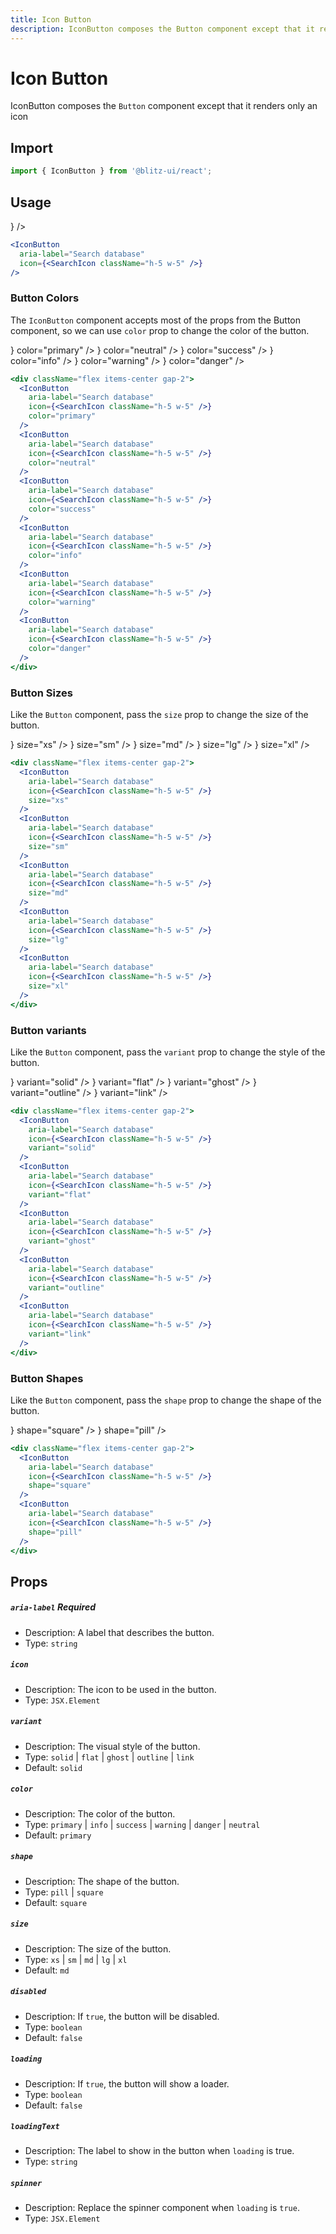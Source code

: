 ```yaml
---
title: Icon Button
description: IconButton composes the Button component except that it renders only an icon.
---
```



# Icon Button

IconButton composes the `Button` component except that it renders only an icon

## Import

```js
import { IconButton } from '@blitz-ui/react';
```

## Usage

<ComponentContainer>
  <IconButton
    aria-label="Search database"
    icon={<SearchIcon className="h-5 w-5" />}
  />
</ComponentContainer>

```jsx
<IconButton
  aria-label="Search database"
  icon={<SearchIcon className="h-5 w-5" />}
/>
```

### Button Colors

The `IconButton` component accepts most of the props from the Button component,
so we can use `color` prop to change the color of the button.

<ComponentContainer>
  <div className="flex items-center gap-2">
    <IconButton
      aria-label="Search database"
      icon={<SearchIcon className="h-5 w-5" />}
      color="primary"
    />
    <IconButton
      aria-label="Search database"
      icon={<SearchIcon className="h-5 w-5" />}
      color="neutral"
    />
    <IconButton
      aria-label="Search database"
      icon={<SearchIcon className="h-5 w-5" />}
      color="success"
    />
    <IconButton
      aria-label="Search database"
      icon={<SearchIcon className="h-5 w-5" />}
      color="info"
    />
    <IconButton
      aria-label="Search database"
      icon={<SearchIcon className="h-5 w-5" />}
      color="warning"
    />
    <IconButton
      aria-label="Search database"
      icon={<SearchIcon className="h-5 w-5" />}
      color="danger"
    />
  </div>
</ComponentContainer>

```jsx
<div className="flex items-center gap-2">
  <IconButton
    aria-label="Search database"
    icon={<SearchIcon className="h-5 w-5" />}
    color="primary"
  />
  <IconButton
    aria-label="Search database"
    icon={<SearchIcon className="h-5 w-5" />}
    color="neutral"
  />
  <IconButton
    aria-label="Search database"
    icon={<SearchIcon className="h-5 w-5" />}
    color="success"
  />
  <IconButton
    aria-label="Search database"
    icon={<SearchIcon className="h-5 w-5" />}
    color="info"
  />
  <IconButton
    aria-label="Search database"
    icon={<SearchIcon className="h-5 w-5" />}
    color="warning"
  />
  <IconButton
    aria-label="Search database"
    icon={<SearchIcon className="h-5 w-5" />}
    color="danger"
  />
</div>
```

### Button Sizes

Like the `Button` component, pass the `size` prop to change the size of the button.

<ComponentContainer>
  <div className="flex items-center gap-2">
    <IconButton
      aria-label="Search database"
      icon={<SearchIcon className="h-5 w-5" />}
      size="xs"
    />
    <IconButton
      aria-label="Search database"
      icon={<SearchIcon className="h-5 w-5" />}
      size="sm"
    />
    <IconButton
      aria-label="Search database"
      icon={<SearchIcon className="h-5 w-5" />}
      size="md"
    />
    <IconButton
      aria-label="Search database"
      icon={<SearchIcon className="h-5 w-5" />}
      size="lg"
    />
    <IconButton
      aria-label="Search database"
      icon={<SearchIcon className="h-5 w-5" />}
      size="xl"
    />
  </div>
</ComponentContainer>

```jsx
<div className="flex items-center gap-2">
  <IconButton
    aria-label="Search database"
    icon={<SearchIcon className="h-5 w-5" />}
    size="xs"
  />
  <IconButton
    aria-label="Search database"
    icon={<SearchIcon className="h-5 w-5" />}
    size="sm"
  />
  <IconButton
    aria-label="Search database"
    icon={<SearchIcon className="h-5 w-5" />}
    size="md"
  />
  <IconButton
    aria-label="Search database"
    icon={<SearchIcon className="h-5 w-5" />}
    size="lg"
  />
  <IconButton
    aria-label="Search database"
    icon={<SearchIcon className="h-5 w-5" />}
    size="xl"
  />
</div>
```

### Button variants

Like the `Button` component, pass the `variant` prop to change the style of the button.

<ComponentContainer>
  <div className="flex items-center gap-2">
    <IconButton
      aria-label="Search database"
      icon={<SearchIcon className="h-5 w-5" />}
      variant="solid"
    />
    <IconButton
      aria-label="Search database"
      icon={<SearchIcon className="h-5 w-5" />}
      variant="flat"
    />
    <IconButton
      aria-label="Search database"
      icon={<SearchIcon className="h-5 w-5" />}
      variant="ghost"
    />
    <IconButton
      aria-label="Search database"
      icon={<SearchIcon className="h-5 w-5" />}
      variant="outline"
    />
    <IconButton
      aria-label="Search database"
      icon={<SearchIcon className="h-5 w-5" />}
      variant="link"
    />
  </div>
</ComponentContainer>

```jsx
<div className="flex items-center gap-2">
  <IconButton
    aria-label="Search database"
    icon={<SearchIcon className="h-5 w-5" />}
    variant="solid"
  />
  <IconButton
    aria-label="Search database"
    icon={<SearchIcon className="h-5 w-5" />}
    variant="flat"
  />
  <IconButton
    aria-label="Search database"
    icon={<SearchIcon className="h-5 w-5" />}
    variant="ghost"
  />
  <IconButton
    aria-label="Search database"
    icon={<SearchIcon className="h-5 w-5" />}
    variant="outline"
  />
  <IconButton
    aria-label="Search database"
    icon={<SearchIcon className="h-5 w-5" />}
    variant="link"
  />
</div>
```

### Button Shapes

Like the `Button` component, pass the `shape` prop to change the shape of the button.

<ComponentContainer>
  <div className="flex items-center gap-2">
    <IconButton
      aria-label="Search database"
      icon={<SearchIcon className="h-5 w-5" />}
      shape="square"
    />
    <IconButton
      aria-label="Search database"
      icon={<SearchIcon className="h-5 w-5" />}
      shape="pill"
    />
  </div>
</ComponentContainer>

```jsx
<div className="flex items-center gap-2">
  <IconButton
    aria-label="Search database"
    icon={<SearchIcon className="h-5 w-5" />}
    shape="square"
  />
  <IconButton
    aria-label="Search database"
    icon={<SearchIcon className="h-5 w-5" />}
    shape="pill"
  />
</div>
```

## Props

##### `aria-label` <Tag color="danger">Required</Tag>

- Description: A label that describes the button.
- Type: `string`

##### `icon`

- Description: The icon to be used in the button.
- Type: `JSX.Element`

##### `variant`

- Description: The visual style of the button.
- Type: `solid` | `flat` | `ghost` | `outline` | `link`
- Default: `solid`

##### `color`

- Description: The color of the button.
- Type: `primary` | `info` | `success` | `warning` | `danger` | `neutral`
- Default: `primary`

##### `shape`

- Description: The shape of the button.
- Type: `pill` | `square`
- Default: `square`

##### `size`

- Description: The size of the button.
- Type: `xs` | `sm` | `md` | `lg` | `xl`
- Default: `md`

##### `disabled`

- Description: If `true`, the button will be disabled.
- Type: `boolean`
- Default: `false`

##### `loading`

- Description: If `true`, the button will show a loader.
- Type: `boolean`
- Default: `false`

##### `loadingText`

- Description: The label to show in the button when `loading` is true.
- Type: `string`

##### `spinner`

- Description: Replace the spinner component when `loading` is `true`.
- Type: `JSX.Element`
